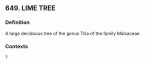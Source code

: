 ## 649. LIME TREE
### Definition
A large deciduous tree of the genus Tilia of the family Malvaceae.

### Contexts
?

